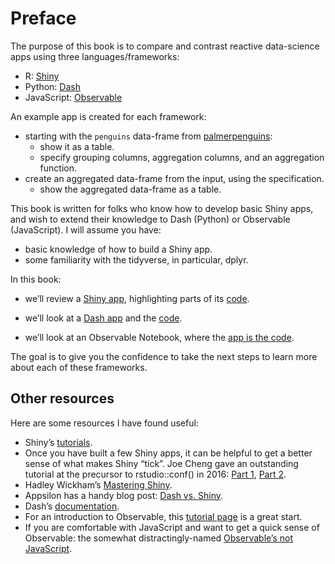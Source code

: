 # Preface {.unnumbered} 

The purpose of this book is to compare and contrast reactive data-science apps using three languages/frameworks:

-   R: [Shiny](https://shiny.rstudio.com/)
-   Python: [Dash](https://dash.plotly.com/)
-   JavaScript: [Observable](https://observablehq.com/@observablehq/five-minute-introduction)

An example app is created for each framework:

 - starting with the `penguins` data-frame from [palmerpenguins](https://allisonhorst.github.io/palmerpenguins/):
   - show it as a table.
   - specify grouping columns, aggregation columns, and an aggregation function.
 - create an aggregated data-frame from the input, using the specification.
   - show the aggregated data-frame as a table.
   
This book is written for folks who know how to develop basic Shiny apps, and wish to extend their knowledge to Dash (Python) or Observable (JavaScript). I will assume you have:

 - basic knowledge of how to build a Shiny app.
 - some familiarity with the tidyverse, in particular, dplyr.

In this book:

 - we'll review a [Shiny app](https://ijlyttle.shinyapps.io/aggregate-local), highlighting parts of its [code](https://github.com/ijlyttle/reactivity-demo-shiny).
 
 - we'll look at a [Dash app](https://aggregate-local.herokuapp.com) and the [code](https://github.com/ijlyttle/reactivity-demo-dash).
 
 - we'll look at an Observable Notebook, where the [app is the code](https://observablehq.com/@ijlyttle/aggregate-local).


The goal is to give you the confidence to take the next steps to learn more about each of these frameworks.

## Other resources {.unnumbered}

Here are some resources I have found useful:

 - Shiny's [tutorials](https://shiny.rstudio.com/tutorial/).
 - Once you have built a few Shiny apps, it can be helpful to get a better sense of what makes Shiny "tick". 
   Joe Cheng gave an outstanding tutorial at the precursor to rstudio::conf() in 2016: [Part 1](https://www.rstudio.com/resources/shiny-dev-con/reactivity-pt-1-joe-cheng/), [Part 2](https://www.rstudio.com/resources/shiny-dev-con/reactivity-pt-2/).
 - Hadley Wickham's [Mastering Shiny](https://mastering-shiny.org/).
 - Appsilon has a handy blog post: [Dash vs. Shiny](https://appsilon.com/dash-vs-shiny/).
 - Dash's [documentation](https://dash.plotly.com/).
 - For an introduction to Observable, this [tutorial page](https://observablehq.com/tutorials) is a great start.
 - If you are comfortable with JavaScript and want to get a quick sense of Observable: the somewhat distractingly-named [Observable's not JavaScript](https://observablehq.com/@observablehq/observables-not-javascript).
